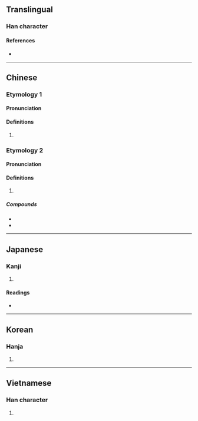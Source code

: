 {{character info/new}}
{{also|泷|滝}}
==Translingual==
{{Han simplified forms|瀧|滝|泷}}
===Han character===
{{Han char|rn=85|rad=水|as=16|sn=19|four=31111|canj=EYBP|ids=⿰氵龍}}

====References====
* {{Han ref|kx=0660.190|dkj=18671|dj=1070.120|hdz=31784.170|uh=7027|ud=28711|bh=F25D|bd=62045}}

----

==Chinese==
{{zh-forms|s=泷}}

===Etymology 1===

====Pronunciation====
{{zh-pron
|m=lóng
|c=long4,lung4
|h=pfs=
|md=
|mn=
|w=
|mc=
|oc=
|cat=v,a
}}
{{attn|ltc}}{{attn|och|Middle+Old Chinese needs to be distributed}}

====Definitions====
{{zh-hanzi}}

# {{zh-only|瀧瀧}}

===Etymology 2===

====Pronunciation====
{{zh-pron
|m=shuāng
|c=soeng1
|w=
|mc=
|oc=
|cat=pn
}}

====Definitions====
{{zh-hanzi}}

# {{zh-only|瀧水}}

=====Compounds=====
* {{zh-l|瀧水}}
* {{zh-l|瀧岡}}

----

==Japanese==

===Kanji===
{{ja-kanji|grade=|rs=水16}}

# {{defn|lang=ja|sort=水16}}

====Readings====
* {{ja-readings|on=[[そう]] (sō), [[ろう]] (rō)|kun=[[たき]] (taki)}}

----

==Korean==

===Hanja===
{{ko-hanja|hangeul=[[룡]]>[[용]]|eumhun=|rv=ryong>yong|mr=ryong>yong|y=lyong>yong}}

# {{defn|lang=ko|sort=水16}}

----

==Vietnamese==

===Han character===
{{vi-hantu|[[rông]], [[rồng]], [[sông]], [[lung]], [[sang]], [[tình]], [[tịnh]]|rs=水16}}

# {{defn|lang=vi|sort=水16}}